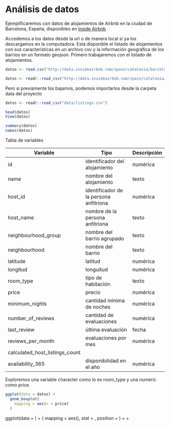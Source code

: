 # Análisis de datos

Ejemplificaremos con datos de alojamientos de Airbnb en la ciudad de Barcelona, España, disponibles en [Inside Airbnb](http://data.insideairbnb.com)

<!-- http://data.insideairbnb.com/spain/catalonia/barcelona/2020-02-16/visualisations/neighbourhoods.geojson -->

Accedemos a los datos desde la url o de manera local si ya los descargamos en la computadora. Está disponible el listado de alojamientos con sus características en un archivo csv y la información geográfica de los barrios en un formato geojson. Primero trabajaremos con el listado de alojamientos.

```r
datos <- read.csv("http://data.insideairbnb.com/spain/catalonia/barcelona/2020-02-16/visualisations/listings.csv")

```

```r
datos <- readr::read_csv("http://data.insideairbnb.com/spain/catalonia/barcelona/2020-02-16/visualisations/listings.csv")

```

Pero si previamente los bajamos, podemos importarlos desde la carpeta data del proyecto

```r
datos <- readr::read_csv("data/listings.csv")
```

```r
head(datos)
View(datos)

summary(datos)
names(datos)

```

Tabla de variables

| Variable | Tipo | Descripción |
|----------|----------|-----------|
|id | identificador del alojamiento| numérica |
|name | nombre del alojamiento| texto |
|host_id | identificador de la persona anfitriona| numérica|
|host_name | nombre de la persona anfitriona | texto |
|neighbourhood_group | nombre del barrio agrupado | texto |
|neighbourhood | nombre del barrio|texto |
|latitude | latitud| numérica |
|longitud | longuitud| numérica |
|room_type | tipo de habitación| texto |
|price | precio| numérica |
|minimum_nights | cantidad mínima de noches| numérica |
|number_of_reviews |cantidad de evaluaciones | numérica |
|last_review | última evaluación| fecha |
|reviews_per_month | evaluaciones por mes| numérica |
|calculated_host_listings_count | | |
|availability_365 | disponibilidad en el  año | numérica |

Exploremos una variable character como lo es room_type y una numeric como price.

```r
ggplot(data = datos) + 
  geom_boxplot(
    mapping = aes(x = price)
  )
```

ggplot(data = <DATOS>) +
<GEOM_FUNCIÓN>(
  mapping = aes(<MAPEOS>),
  stat = <ESTADÍSTICAS>,
  position = <POSICIÓN>
) +
<FUNCIÓN_COORDENADAS> +
<FUNCIÓN_FACETAS>

<!-- ## GDS -->

<!-- - R no es un SIG (Sistemas de Información Geográficos) -->

<!-- - R permite hacer Ciencia de Datos Geográficos (SDG) -->

<!-- | Atributos     | SIG | SDG | -->
<!-- |---------------|:-------------:|:-------------:| -->
<!-- |Disciplinas | Geografía | Geografía, Computación, Estadística| -->
<!-- | Foco | Interfaz Gráfica | Código | -->
<!-- | Reproducibilidad | Mínimo | Máximo | -->


<!-- ## Paquetes -->

<!-- - sp, sf: para manejar información espacial vectorial -->
<!-- - raster: para trabajar con rasters -->

<!-- - ggplot2, rasterVis, tmap, leaflet, o mapview: para visualizar información espacial -->

<!-- - Es sencillo conectar R con programas SIG: GRASS GIS (rgrass7), SAGA (RSAGA), QGIS (RQGIS y qgisremote), incluso ArcGIS (arcgisbinding). -->

<!-- ## sf  -->

<!-- Combina las funcionalidades de 3 paquetes: **sp**, **rgeos** y **rgdal** -->

<!-- Ventajas respecto a otros paquetes:  -->

<!-- Mayor **velocidad** para importar y exportar los datos -->

<!-- Más tipos de **geometrías** soportadas -->

<!-- **Compatibilidad** con tidyverse. Funciona el pipe! -->

<!-- El paquete **sp** es predecesor de sf. -->

<!-- Muchos paquetes espaciales de R todavía dependen del paquete sp, por lo tanto, es importante saber cómo **convertir**. -->

<!-- Convertir objetos  **sf** a **sp** -->

<!-- ```{r eval=FALSE} -->
<!-- # Para transformar de SF a SP -->
<!-- objeto.sp <- as(objeto.sf, "Spatial") -->
<!-- ``` -->

<!-- Convertir objetos  **sp** a **sf** -->

<!-- ```{r eval=FALSE} -->
<!-- # Para transformar de SP a SF -->
<!-- objeto.sf <- st_as_sf(objeto.sp) -->
<!-- ``` -->



<!-- ## st_read() -->

<!-- Los objetos sf tienen una clase que combina **'data.frame'** y **'sf'** -->

<!-- Los objetos sf también tienen una columna especial que contiene los datos de geometría, usualmente llamado 'geom' o **'geometry'**. -->

<!-- Las funciones del paquete **dplyr** se pueden aplicar. Para saber la totalidad de funciones que son aplicables a un objeto de **clase 'sf'** consultar **methods()**. -->

<!-- Para la unión de objetos espaciales se usa **st_join(x, y)**. El método de join utilizado es siempre left join, manteniendo los registros del primer atributo. -->

<!-- ## Importar shapes -->

<!-- Los shapes con límites de los barrios de Berlin los obtenemos [aquí](http://geoserver01.uit.tufts.edu/wfs?outputformat=SHAPE-ZIP&request=GetFeature&service=wfs&srsName=EPSG%3A4326&typeName=sde%3AGISPORTAL.GISOWNER01.BERLIN_BEZIRKE_BOROUGHS01&version=2.0.0). -->

<!-- Para trabajar descomprimimos el zip y dejamos los 5 archivos en una misma carpeta. -->

<!-- ```{r eval=FALSE} -->
<!-- # cargo paquete -->
<!-- library(sf) -->

<!-- # importo shapes -->
<!-- unzip("data/GISPORTAL_GISOWNER01_BERLIN_BEZIRKE_BOROUGHS01.zip", exdir = "data/")  -->
<!-- barrios <- st_read("data/GISPORTAL_GISOWNER01_BERLIN_BEZIRKE_BOROUGHS01.shp", stringsAsFactors = FALSE) -->

<!-- # consulto clase  -->
<!-- class(barrios) -->
<!-- ``` -->
<!-- ```{r eval=FALSE} -->
<!-- # consulto métodos -->
<!-- methods(class = "sf") -->
<!-- ``` -->


<!-- ## Mapa de coropletas -->

<!-- - [Buenas prácticas](https://blog.datawrapper.de/choroplethmaps/) -->

<!-- - Es un **mapa temático** en el que las regiones se colorean de un motivo que muestra una **medida estadística**. -->


<!-- ## Encoding -->

<!-- ```{r } -->
<!-- library(stringi) -->
<!-- ``` -->
<!-- ```{r eval=FALSE} -->
<!-- # con qué encoding vienen los datos? -->
<!-- stri_enc_mark(barrios$BezName) -->
<!-- ``` -->
<!-- ```{r eval=FALSE} -->
<!-- library(dplyr) -->
<!-- # defino que los lea como 'ISO-8859-1' y pase a 'UTF-8' -->
<!-- barrios <- barrios %>% -->
<!--            mutate(BezName = stri_conv(BezName, from = 'ISO-8859-1', to = 'UTF-8', to_raw = FALSE)) -->
<!-- head(barrios$BezName,12) -->
<!-- ``` -->


<!-- ## Expresiones regulares -->

<!-- ```{r eval=FALSE} -->
<!-- # los barrios están escritos igual? -->
<!-- table(unique(listings$neighbourhood_group) %in% barrios$BezName) -->

<!-- # busco la expresión y reemplazo -->
<!-- library(stringr) -->
<!-- large <- barrios$BezName -->
<!-- small <- listings$neighbourhood_group -->

<!-- berlin <- listings %>% mutate(neighbourhood_group = stri_replace(str = small,regex = small, replacement = large , mode="all")) -->

<!-- # chequeo -->
<!-- table(unique(berlin$neighbourhood_group) %in% barrios$BezName) -->
<!-- ``` -->

<!-- Uno los data frame listings  y ratings para agregar la variable 'review_score' -->

<!-- ```{r eval=FALSE} -->
<!-- berlin <- left_join(berlin, ratings, by = "id") -->
<!-- ``` -->


<!-- ## ggplot2 -->
<!-- ```{r eval=FALSE} -->
<!-- # cuento la cantidad de alojamientos por barrios -->
<!-- bn <- berlin %>% -->
<!--   group_by(neighbourhood_group) %>% -->
<!--   summarise(median_price = median(price)) -->

<!-- # uno berlin con el objeto espacial barrios -->
<!-- bn <- left_join(bn, barrios, by = c("neighbourhood_group"="BezName")) -->

<!-- # calculo centroides de los polígonos -->
<!-- latlong_mean <-  barrios %>% st_centroid(geometry) -->

<!-- # convierto la geometría en 2 vectores -->
<!-- latlong_mean <- st_coordinates(latlong_mean$geometry) -->
<!-- latlong_mean <- tibble(latlong_mean[,1], latlong_mean[,2]) -->
<!-- names(latlong_mean) <- c('lat', 'lon') -->
<!-- bn <- bind_cols(bn, latlong_mean) -->

<!-- library(ggplot2) -->
<!-- mapa<- ggplot(bn) + -->
<!--        geom_sf(aes(fill = median_price)) + -->
<!--        geom_text(aes(x = lat, y = lon, label = neighbourhood_group),  size = 3, hjust = 0.5)+ -->
<!--       scale_fill_viridis_c("# Alojamientos", option = "D") + -->
<!--       ggtitle("Alojamientos Airbnb por barrios de Berlin") + -->
<!--       theme_void() -->
<!-- mapa -->
<!-- ``` -->

<!-- ## leaflet -->

<!-- - El paquete leaflet es una extensión java script para R que permite hacer mapas interactivos. -->

<!-- - [Tutorial](https://rstudio.github.io/leaflet/) para comenzar. -->

<!-- ## leaflet() -->

<!-- | Función      | Descripción | -->
<!-- |---------------|:---------------------------------------:| -->
<!-- | leaflet()    |crea el objeto leaflet  | -->
<!-- | addTiles() |  define el mapa de base, por defecto utiliza OpenStreetMap. [Opciones](http://leaflet-extras.github.io/leaflet-providers/preview/) | -->
<!-- | setView() | define por centroide y zoom | -->
<!-- | addMarkers() | marcadores a partir de una capa espacial o de pares de coordenadas.| -->

<!-- El orden de los comandos es importante. -->


<!-- ## leaflet -->

<!-- ```{r eval=FALSE} -->
<!-- library(leaflet) -->

<!-- contenido <- paste(sep = "<br/>", -->
<!--                paste0("<img src='https://upload.wikimedia.org/wikipedia/commons/4/45/Estadio_Centenario_%28vista_a%C3%A9rea%29.jpg", "' />"), -->
<!--                paste0("<b>Name: </b>", "Estadio Centenario"), -->
<!--                paste0("<b>Place: </b>", "Montevideo, Uruguay"), -->
<!--                paste0("<a href='https://es.wikipedia.org/wiki/Estadio_Centenario", "'>Link</a>")) -->

<!-- mapa <- leaflet() %>% -->
<!--         addTiles() %>% -->
<!--         addMarkers(lng = -56.159158, lat = -34.888494, -->
<!--                    popup = contenido) -->
<!-- mapa -->
<!-- ``` -->



<!-- ## Mapa -->

<!-- ```{r echo=FALSE, eval=FALSE} -->
<!-- library(leaflet) -->

<!-- mapa <- leaflet() %>% -->
<!--         addTiles() %>% -->
<!--         addMarkers(lng = -56.15253, lat = -34.89445, -->
<!--                    popup ="Estadio Centenario") -->
<!-- mapa -->
<!-- ``` -->


<!-- ## Alojamientos Berlin -->

<!-- ```{r eval=FALSE} -->
<!-- # Alojamientos caros de Airbnb en Berlin -->
<!-- top <- filter(berlin, price > 500 & !is.na(review_scores_rating)) -->

<!-- # de sf a sp -->
<!-- barrios.sp <- as(barrios, "Spatial") -->

<!-- barrios.sp@data <- merge(barrios.sp@data, top, by.x ="BezName" , by.y="neighbourhood_group") -->

<!-- library(leaflet) -->
<!-- airbnb = makeIcon("https://raw.githubusercontent.com/calcita/R-tutorial/master/images/airbnb.png","/https://raw.githubusercontent.com/calcita/R-tutorial/master/images/airbnb@2x.png", 18, 18) -->

<!-- mapa <- leaflet(data = barrios.sp) %>% -->
<!--         #setView() -->
<!--         addTiles() %>% -->
<!--         addMarkers(lng = ~longitude, lat = ~latitude, icon = airbnb) -->
<!--         #addCircles() -->
<!--         #addLegend() -->
<!-- mapa -->
<!-- ``` -->


<!-- ## Alojamientos Berlin -->

<!-- ```{r echo=FALSE, eval=FALSE} -->
<!-- # Alojamientos caros de Airbnb en Berlin -->
<!-- top <- filter(berlin, price > 500 & !is.na(review_scores_rating)) -->

<!-- # de sf a sp -->
<!-- barrios.sp <- as(barrios, "Spatial") -->

<!-- barrios.sp@data <- merge(barrios.sp@data, top, by.x ="BezName" , by.y="neighbourhood_group") -->

<!-- library(leaflet) -->
<!-- airbnb = makeIcon("https://raw.githubusercontent.com/calcita/R-tutorial/master/images/airbnb.png","https://raw.githubusercontent.com/calcita/R-tutorial/master/images/airbnb@2x.png", 18, -->
<!--            18) -->

<!-- mapa <- leaflet(data = barrios.sp) %>% -->
<!--         #setView() -->
<!--         addTiles() %>% -->
<!--         addMarkers(lng = ~longitude, lat = ~latitude, icon = airbnb) -->
<!--         #addCircles() -->
<!--         #addLegend() -->
<!-- mapa -->
<!-- ``` -->

